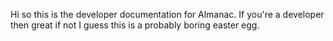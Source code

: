 
Hi so this is the developer documentation for Almanac. If you're a developer then great if not I guess this is a probably boring easter egg.

